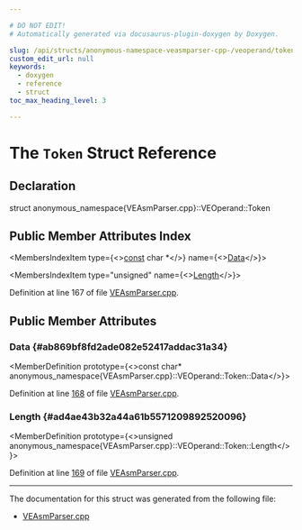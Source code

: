 ```yaml
---

# DO NOT EDIT!
# Automatically generated via docusaurus-plugin-doxygen by Doxygen.

slug: /api/structs/anonymous-namespace-veasmparser-cpp-/veoperand/token
custom_edit_url: null
keywords:
  - doxygen
  - reference
  - struct
toc_max_heading_level: 3

---
```





# The `Token` Struct Reference

<DoxygenPage pluginConfig={pluginConfig}>



## Declaration

<CodeBlock>struct anonymous_namespace{VEAsmParser.cpp}::VEOperand::Token</CodeBlock>

## Public Member Attributes Index

<MembersIndex>

<MembersIndexItem
  type={<><a href="/docs/api/files/lib/lib/target/lib/target/aarch64/aarch64promoteconstant-cpp/#a90f8350fecae261c25be85d38b451bff">const</a> char &#42;</>}
  name={<><a href="#ab869bf8fd2ade082e52417addac31a34">Data</a></>}>
</MembersIndexItem>

<MembersIndexItem
  type="unsigned"
  name={<><a href="#ad4ae43b32a44a61b5571209892520096">Length</a></>}>
</MembersIndexItem>

</MembersIndex>


Definition at line 167 of file <a href="/docs/api/files/lib/lib/target/lib/target/ve/lib/target/ve/asmparser/veasmparser-cpp">VEAsmParser.cpp</a>.

<SectionDefinition>

## Public Member Attributes

### Data {#ab869bf8fd2ade082e52417addac31a34}

<MemberDefinition
  prototype={<>const char&#42; anonymous&#95;namespace&#123;VEAsmParser.cpp&#125;::VEOperand::Token::Data</>}>

Definition at line <a href="/docs/api/files/lib/lib/target/lib/target/ve/lib/target/ve/asmparser/veasmparser-cpp/#l00168">168</a> of file <a href="/docs/api/files/lib/lib/target/lib/target/ve/lib/target/ve/asmparser/veasmparser-cpp">VEAsmParser.cpp</a>.
</MemberDefinition>

### Length {#ad4ae43b32a44a61b5571209892520096}

<MemberDefinition
  prototype={<>unsigned anonymous&#95;namespace&#123;VEAsmParser.cpp&#125;::VEOperand::Token::Length</>}>

Definition at line <a href="/docs/api/files/lib/lib/target/lib/target/ve/lib/target/ve/asmparser/veasmparser-cpp/#l00169">169</a> of file <a href="/docs/api/files/lib/lib/target/lib/target/ve/lib/target/ve/asmparser/veasmparser-cpp">VEAsmParser.cpp</a>.
</MemberDefinition>

</SectionDefinition>

<hr/>

The documentation for this struct was generated from the following file:

<ul>
<li><a href="/docs/api/files/lib/lib/target/lib/target/ve/lib/target/ve/asmparser/veasmparser-cpp">VEAsmParser.cpp</a></li>
</ul>

</DoxygenPage>
